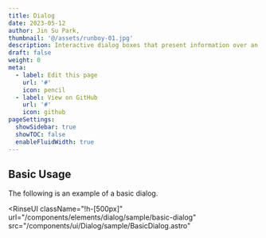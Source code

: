 ```yaml
---
title: Dialog
date: 2023-05-12
author: Jin Su Park,
thumbnail: '@/assets/runboy-01.jpg'
description: Interactive dialog boxes that present information over an overlay.
draft: false
weight: 0
meta:
  - label: Edit this page
    url: '#'
    icon: pencil
  - label: View on GitHub
    url: '#'
    icon: github
pageSettings:
  showSidebar: true
  showTOC: false
  enableFluidWidth: true
---
```



## Basic Usage

The following is an example of a basic dialog.


<RinseUI
  className="!h-[500px]"
  url="/components/elements/dialog/sample/basic-dialog"
  src="/components/ui/Dialog/sample/BasicDialog.astro"
>
  <BasicDialog />
</RinseUI>
